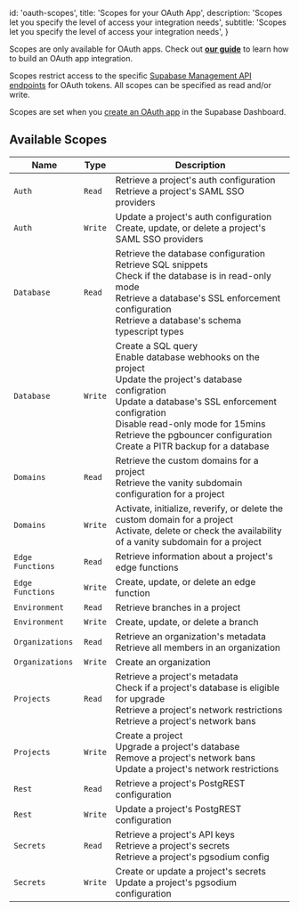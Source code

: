 
  id: 'oauth-scopes',
  title: 'Scopes for your OAuth App',
  description: 'Scopes let you specify the level of access your integration needs',
  subtitle: 'Scopes let you specify the level of access your integration needs',
}

<Admonition type="note">

Scopes are only available for OAuth apps. Check out [**our guide**](/docs/guides/platform/oauth-apps/build-a-supabase-integration) to learn how to build an OAuth app integration.

</Admonition>

Scopes restrict access to the specific [Supabase Management API endpoints](/docs/reference/api/introduction) for OAuth tokens. All scopes can be specified as read and/or write.

Scopes are set when you [create an OAuth app](/docs/guides/platform/oauth-apps/build-a-supabase-integration#create-an-oauth-app) in the Supabase Dashboard.

## Available Scopes

| Name             | Type    | Description                                                                                                                                                                                                                                                                               |
| ---------------- | ------- | ----------------------------------------------------------------------------------------------------------------------------------------------------------------------------------------------------------------------------------------------------------------------------------------- |
| `Auth`           | `Read`  | Retrieve a project's auth configuration<br/>Retrieve a project's SAML SSO providers                                                                                                                                                                                                       |
| `Auth`           | `Write` | Update a project's auth configuration<br/>Create, update, or delete a project's SAML SSO providers                                                                                                                                                                                        |
| `Database`       | `Read`  | Retrieve the database configuration<br/>Retrieve SQL snippets<br/>Check if the database is in read-only mode<br/>Retrieve a database's SSL enforcement configuration<br/>Retrieve a database's schema typescript types                                                                    |
| `Database`       | `Write` | Create a SQL query<br/>Enable database webhooks on the project<br/>Update the project's database configration<br/>Update a database's SSL enforcement configration<br/>Disable read-only mode for 15mins<br/>Retrieve the pgbouncer configuration<br/>Create a PITR backup for a database |
| `Domains`        | `Read`  | Retrieve the custom domains for a project<br/>Retrieve the vanity subdomain configuration for a project                                                                                                                                                                                   |
| `Domains`        | `Write` | Activate, initialize, reverify, or delete the custom domain for a project<br/>Activate, delete or check the availability of a vanity subdomain for a project                                                                                                                              |
| `Edge Functions` | `Read`  | Retrieve information about a project's edge functions                                                                                                                                                                                                                                     |
| `Edge Functions` | `Write` | Create, update, or delete an edge function                                                                                                                                                                                                                                                |
| `Environment`    | `Read`  | Retrieve branches in a project                                                                                                                                                                                                                                                            |
| `Environment`    | `Write` | Create, update, or delete a branch                                                                                                                                                                                                                                                        |
| `Organizations`  | `Read`  | Retrieve an organization's metadata<br/>Retrieve all members in an organization                                                                                                                                                                                                           |
| `Organizations`  | `Write` | Create an organization                                                                                                                                                                                                                                                                    |
| `Projects`       | `Read`  | Retrieve a project's metadata<br/>Check if a project's database is eligible for upgrade<br/>Retrieve a project's network restrictions<br/>Retrieve a project's network bans                                                                                                               |
| `Projects`       | `Write` | Create a project<br/>Upgrade a project's database<br/>Remove a project's network bans<br/>Update a project's network restrictions                                                                                                                                                         |
| `Rest`           | `Read`  | Retrieve a project's PostgREST configuration                                                                                                                                                                                                                                              |
| `Rest`           | `Write` | Update a project's PostgREST configuration                                                                                                                                                                                                                                                |
| `Secrets`        | `Read`  | Retrieve a project's API keys<br/>Retrieve a project's secrets<br/>Retrieve a project's pgsodium config                                                                                                                                                                                   |
| `Secrets`        | `Write` | Create or update a project's secrets<br/>Update a project's pgsodium configuration                                                                                                                                                                                                        |


